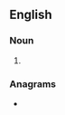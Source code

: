 ==English==

===Noun===
{{head|en|noun form}}

# {{plural of|en|refit}}

===Anagrams===
* {{anagrams|en|a=efirst|Fister|efrits|firest|firste|fister|freits|resift|rifest|sifter|strife}}